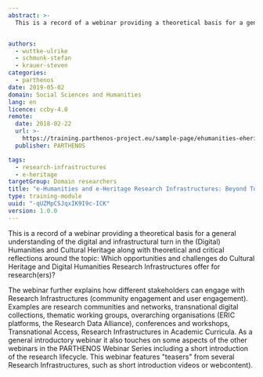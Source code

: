 ```yaml
---
abstract: >-
  This is a record of a webinar providing a theoretical basis for a general understanding of the digital and infrastructural turn in the (Digital) Humanities and Cultural Heritage along with theoretical and critical reflections around the topic: Which opportunities and challenges do Cultural Heritage and Digital Humanities Research Infrastructures offer for research(ers)?


authors:
  - wuttke-ulrike
  - schmunk-stefan
  - krauer-steven
categories:
  - parthenos
date: 2019-05-02
domain: Social Sciences and Humanities
lang: en
licence: ccby-4.0
remote:
  date: 2018-02-22
  url: >-
    https://training.parthenos-project.eu/sample-page/ehumanities-eheritage-webinar-series/webinar-beyond-tools/
  publisher: PARTHENOS

tags:
  - research-infrastructures
  - e-heritage
targetGroup: Domain researchers
title: "e-Humanities and e-Heritage Research Infrastructures: Beyond Tools"
type: training-module
uuid: "-qUZMpCSJqxIK9I9c-ICK"
version: 1.0.0
---
```


This is a record of a webinar providing a theoretical basis for a general understanding of the digital and infrastructural turn in the (Digital) Humanities and Cultural Heritage along with theoretical and critical reflections around the topic: Which opportunities and challenges do Cultural Heritage and Digital Humanities Research Infrastructures offer for research(ers)?

The webinar further explains how different stakeholders can engage with Research Infrastructures (community engagement and user engagement). Examples are research communities and networks, transnational digital collections, thematic working groups, overarching organisations (ERIC platforms, the Research Data Alliance), conferences and workshops, Transnational Access, Research Infrastructures in Academic Curricula. As a general introductory webinar it also touches on some aspects of the other webinars in the PARTHENOS Webinar Series including a short introduction of the research lifecycle. This webinar features "teasers" from several Research Infrastructures, such as short introduction videos or webcontent).

<ExternalResource title="Interested in learning more?" subtitle="Check out e-Humanities and e-Heritage Research Infrastructures: Beyond Tools on PARTHENOS" url="https://training.parthenos-project.eu/sample-page/ehumanities-eheritage-webinar-series/webinar-beyond-tools/" />
